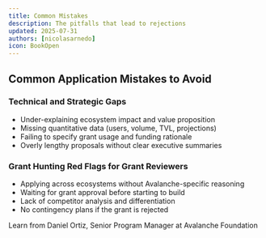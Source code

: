 ```yaml
---
title: Common Mistakes
description: The pitfalls that lead to rejections
updated: 2025-07-31
authors: [nicolasarnedo]
icon: BookOpen
---
```


## Common Application Mistakes to Avoid

### Technical and Strategic Gaps
- Under-explaining ecosystem impact and value proposition
- Missing quantitative data (users, volume, TVL, projections)
- Failing to specify grant usage and funding rationale
- Overly lengthy proposals without clear executive summaries

### Grant Hunting Red Flags for Grant Reviewers
- Applying across ecosystems without Avalanche-specific reasoning
- Waiting for grant approval before starting to build
- Lack of competitor analysis and differentiation
- No contingency plans if the grant is rejected

<YouTube id="3Eb2eRz4iuE" params="start=0&rel=0&modestbranding=1" />

<p style={{ textAlign: 'center', marginTop: '1rem', fontSize: '0.95rem', color: '#666' }}>
  Learn from Daniel Ortiz, Senior Program Manager at Avalanche Foundation
</p>

